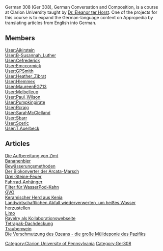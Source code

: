 German 308 (Ger 308), German Conversation and Composition, is a course  at Clarion University taught by [[User:E.terHorst|Dr. Eleanor ter Horst]].  One of the projects for this course is to expand the German-language content on Appropedia by translating articles from English into German.

== Members ==
[[User:Ajkirstein]] <br>
[[User:B-Susannah_Luther]] <br>
[[User:Cefrederick]] <br>
[[User:Emccormick]] <br>
[[User:GPSmith]] <br>
[[User:Heather_Zibrat]] <br>
[[User:Hlemmex]] <br>
[[User:MaureenEG713]] <br>
[[User:Melbelleup]] <br>
[[User:Paul_Wilson]] <br>
[[User:Pumpkinpirate]] <br>
[[User:Rcraig]] <br>
[[User:SarahMcClelland]] <br>
[[User:Sbarr]] <br>
[[User:Sceric]] <br>
[[User:T.Auerbeck]] <br>

== Articles ==

[[Die Aufbereitung von Zimt]]<br>
[[Bananenbier]]<br>
[[Bewässerungsmethoden]]<br>
[[Der Biokonverter der Arcata-Marsch]]<br>
[[Drei-Steine-Feuer]]<br>
[[Fahrrad-Anhänger]]<br>
[[Filter für WasserPod-Kahn]]<br>
[[GVO]]<br>
[[Keramischer Herd aus Kenia]]<br>
[[Landwirtschaftlichen Abfall wiederverwerten, um heißes Wasser herzustellen]]<br>
[[Limo]]<br>
[[Ravelry als Kollaborationswebseite]]<br>
[[Tetrapak-Dachdeckung]]<br>
[[Traubenwein]]<br>
[[Die Verschmutzung des Ozeans - die große Mülldeponie des Pazifiks]]<br>




[[Category:Clarion University of Pennsylvania]]
[[Category:Ger308]]